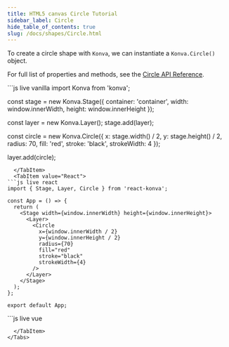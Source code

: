 ```yaml
---
title: HTML5 canvas Circle Tutorial
sidebar_label: Circle
hide_table_of_contents: true
slug: /docs/shapes/Circle.html
---
```


To create a circle shape with `Konva`, we can instantiate a `Konva.Circle()` object.

For full list of properties and methods, see the [Circle API Reference](/api/Konva.Circle.html).


<Tabs>
  <TabItem value="Vanilla" default>
```js live vanilla
import Konva from 'konva';

const stage = new Konva.Stage({
  container: 'container',
  width: window.innerWidth,
  height: window.innerHeight
});

const layer = new Konva.Layer();
stage.add(layer);

const circle = new Konva.Circle({
  x: stage.width() / 2,
  y: stage.height() / 2,
  radius: 70,
  fill: 'red',
  stroke: 'black',
  strokeWidth: 4
});

layer.add(circle);
```
  </TabItem>
  <TabItem value="React">
```js live react
import { Stage, Layer, Circle } from 'react-konva';

const App = () => {
  return (
    <Stage width={window.innerWidth} height={window.innerHeight}>
      <Layer>
        <Circle
          x={window.innerWidth / 2}
          y={window.innerHeight / 2}
          radius={70}
          fill="red"
          stroke="black"
          strokeWidth={4}
        />
      </Layer>
    </Stage>
  );
};

export default App;
```
  </TabItem>
  <TabItem value="Vue">
```js live vue
<template>
  <v-stage :config="stageSize">
    <v-layer>
      <v-circle :config="circleConfig" />
    </v-layer>
  </v-stage>
</template>

<script setup>
const stageSize = {
  width: window.innerWidth,
  height: window.innerHeight
};

const circleConfig = {
  x: window.innerWidth / 2,
  y: window.innerHeight / 2,
  radius: 70,
  fill: 'red',
  stroke: 'black',
  strokeWidth: 4
};
</script>
```
  </TabItem>
</Tabs>
